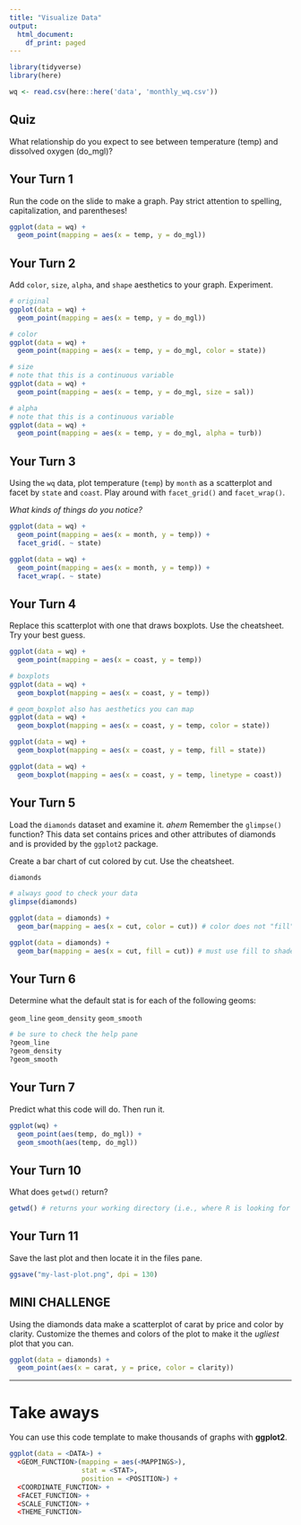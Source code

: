 ```yaml
---
title: "Visualize Data"
output:
  html_document:
    df_print: paged
---
```


<!-- This file by Shannon Dunnigan was adapted from the orignal work at https://github.com/rstudio/master-the-tidyverse by RStudio. -->

```r
library(tidyverse)
library(here)
```


```r
wq <- read.csv(here::here('data', 'monthly_wq.csv')) 

```

## Quiz

What relationship do you expect to see between temperature (temp) and dissolved oxygen (do_mgl)?

## Your Turn 1

Run the code on the slide to make a graph. Pay strict attention to spelling, capitalization, and parentheses!

```r
ggplot(data = wq) +
  geom_point(mapping = aes(x = temp, y = do_mgl))

```

## Your Turn 2

Add `color`, `size`, `alpha`, and `shape` aesthetics to your graph. Experiment.  

```r
# original
ggplot(data = wq) + 
  geom_point(mapping = aes(x = temp, y = do_mgl))

# color
ggplot(data = wq) + 
  geom_point(mapping = aes(x = temp, y = do_mgl, color = state))

# size
# note that this is a continuous variable
ggplot(data = wq) + 
  geom_point(mapping = aes(x = temp, y = do_mgl, size = sal))

# alpha
# note that this is a continuous variable
ggplot(data = wq) + 
  geom_point(mapping = aes(x = temp, y = do_mgl, alpha = turb))
```

## Your Turn 3

Using the `wq` data, plot temperature (`temp`) by `month` as a scatterplot and facet by `state` and `coast`. 
Play around with `facet_grid()` and `facet_wrap()`. 

*What kinds of things do you notice?*

```r
ggplot(data = wq) +
  geom_point(mapping = aes(x = month, y = temp)) +
  facet_grid(. ~ state)

ggplot(data = wq) +
  geom_point(mapping = aes(x = month, y = temp)) +
  facet_wrap(. ~ state)

```

## Your Turn 4

Replace this scatterplot with one that draws boxplots. Use the cheatsheet. Try your best guess.

```r
ggplot(data = wq) +
  geom_point(mapping = aes(x = coast, y = temp)) 

# boxplots
ggplot(data = wq) +
  geom_boxplot(mapping = aes(x = coast, y = temp))

# geom_boxplot also has aesthetics you can map
ggplot(data = wq) +
  geom_boxplot(mapping = aes(x = coast, y = temp, color = state))

ggplot(data = wq) +
  geom_boxplot(mapping = aes(x = coast, y = temp, fill = state))

ggplot(data = wq) +
  geom_boxplot(mapping = aes(x = coast, y = temp, linetype = coast))

```

## Your Turn 5

Load the `diamonds` dataset and examine it. *ahem* Remember the `glimpse()` function? This data set contains prices and other attributes of diamonds and is provided by the `ggplot2` package.

Create a bar chart of cut colored by cut. Use the cheatsheet. 

```r
diamonds

# always good to check your data
glimpse(diamonds)

ggplot(data = diamonds) +
  geom_bar(mapping = aes(x = cut, color = cut)) # color does not "fill" the bars

ggplot(data = diamonds) +
  geom_bar(mapping = aes(x = cut, fill = cut)) # must use fill to shade in the full bar


```

## Your Turn 6

Determine what the default stat is for each of the following geoms:

`geom_line`
`geom_density`
`geom_smooth`

```r
# be sure to check the help pane
?geom_line
?geom_density
?geom_smooth

```

## Your Turn 7

Predict what this code will do. Then run it.

```r
ggplot(wq) +
  geom_point(aes(temp, do_mgl)) +
  geom_smooth(aes(temp, do_mgl)) 

```

## Your Turn 10 

What does `getwd()` return?

```r
getwd() # returns your working directory (i.e., where R is looking for and saving your files.)
```


## Your Turn 11

Save the last plot and then locate it in the files pane.

```r
ggsave("my-last-plot.png", dpi = 130)
```

## MINI CHALLENGE

Using the diamonds data make a scatterplot of carat by price and color by clarity. 
Customize the themes and colors of the plot to make it the *ugliest* plot that you can. 

``` r
ggplot(data = diamonds) +
  geom_point(aes(x = carat, y = price, color = clarity))
```

***

# Take aways

You can use this code template to make thousands of graphs with **ggplot2**.

```r
ggplot(data = <DATA>) +
  <GEOM_FUNCTION>(mapping = aes(<MAPPINGS>),
                  stat = <STAT>,
                  position = <POSITION>) +
  <COORDINATE_FUNCTION> +
  <FACET_FUNCTION> +
  <SCALE_FUNCTION> +
  <THEME_FUNCTION>
```
